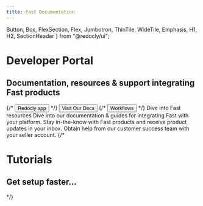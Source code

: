 ```yaml
---
title: Fast Documentation
---
```



  Button,
  Box,
  FlexSection,
  Flex,
  Jumbotron,
  ThinTile,
  WideTile,
  Emphasis,
  H1,
  H2,
  SectionHeader
} from "@redocly/ui";




<Jumbotron>
  <NavBar location={props.location} standalone={false} />
  <H1>Developer Portal</H1>
  <H2>Documentation, resources & support integrating Fast products</H2>
  <Flex p={20} justifyContent="center">
    {/* <Button inversed large to="https://app.redoc.ly">
      Redocly app
    </Button> */}
    <Button inversed transparent large to="developer-portal/index.md">
      Visit Our Docs
    </Button>
    {/* <Button inversed transparent large>
      Workflows
    </Button> */}
  </Flex>
</Jumbotron>
<Box my={25}>
  <SectionHeader>
    Dive into <Emphasis> Fast </Emphasis> resources
  </SectionHeader>
  <FlexSection justifyContent="space-around" flexWrap="wrap">
    <ThinTile to="developer-portal/index.md" icon={docs} header="Docs & Guides">
      Dive into our documentation & guides for integrating Fast with your
      platform.
    </ThinTile>
    <ThinTile
      to="https://updates.fastdevs.co/"
      icon={updates}
      header="Product Updates"
    >
      Stay in-the-know with Fast products and receive product updates in your
      inbox.
    </ThinTile>
    <ThinTile
      to="https://help.fast.co/hc/en-us"
      icon={help}
      header="Account Help"
    >
      Obtain help from our customer success team with your seller account.
    </ThinTile>
  </FlexSection>
  {/* <Jumbotron parallaxEffect bgImage={icon1}>
    <H1>Tutorials</H1>
    <H2>Get setup faster...</H2>
  </Jumbotron> */}
</Box>
